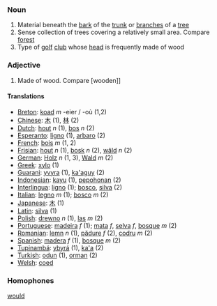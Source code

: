 ===Noun===
#Material beneath the [[bark]] of the [[trunk]] or [[branches]] of a [[tree]]
#Sense collection of trees covering a relatively small area.  Compare [[forest]]
#Type of [[golf]] [[club]] whose [[head]] is frequently made of wood

===Adjective===

#Made of wood. Compare [wooden]]

====Translations====
*[[Breton]]: [[koad]] ''m'' -eier / -où (1,2)
*[[Chinese]]: [[木]] (1), [[林]] (2)
*[[Dutch]]: [[hout]] ''n'' (1), [[bos]] ''n'' (2)
*[[Esperanto]]: [[ligno]] (1), [[arbaro]] (2)
*[[French]]: [[bois]] ''m'' (1, 2)
*[[Frisian]]: [[hout]] ''n'' (1), [[bosk]] ''n'' (2), [[wâld]] ''n'' (2)
*[[German]]: [[Holz]] ''n'' (1, 3), [[Wald]] ''m'' (2)
*[[Greek]]: [[xylo]] (1)
*[[Guarani]]: [[yvyra]] (1), [[ka'aguy]] (2)
*[[Indonesian]]: [[kayu]] (1), [[pohon|pepohonan]] (2)
*[[Interlingua]]: [[ligno]] (1); [[bosco]], [[silva]] (2)
*[[Italian]]: [[legno]] ''m'' (1); [[bosco]] ''m'' (2)
*[[Japanese]]: [[木]] (1)
*[[Latin]]: [[silva]] (1)
*[[Polish]]: [[drewno]] ''n'' (1), [[las]] ''m'' (2)
*[[Portuguese]]: [[madeira]] ''f'' (1); [[mata]] ''f'', [[selva]] ''f'', [[bosque]] ''m'' (2)
*[[Romanian]]: [[lemn]] ''n'' (1), [[pădure]] ''f'' (2), [[codru]] ''m'' (2)
*[[Spanish]]: [[madera]] ''f'' (1), [[bosque]] ''m'' (2)
*[[Tupinambá]]: [[ybyrá]] (1), [[ka'a]] (2)
*[[Turkish]]: [[odun]] (1), [[orman]] (2)
*[[Welsh]]: [[coed]]

===Homophones===

[[would]]